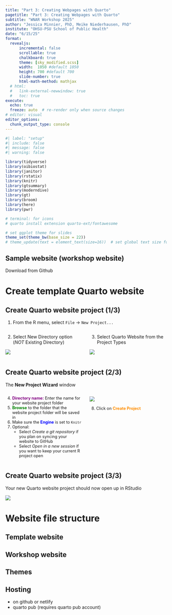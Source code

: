 ```yaml
---
title: "Part 3: Creating Webpages with Quarto"
pagetitle: "Part 3: Creating Webpages with Quarto"
subtitle: "WNAR Workshop 2025"
author: "Jessica Minnier, PhD, Meike Niederhausen, PhD"
institute: "OHSU-PSU School of Public Health"
date: "6/15/25"
format: 
  revealjs:
      incremental: false
      scrollable: true
      chalkboard: true
      theme: [sky_modified.scss]
      width:  1050 #default 1050
      height: 700 #default 700
      slide-number: true
      html-math-method: mathjax
  # html:
  #   link-external-newwindow: true
  #   toc: true
execute:
  echo: true
  freeze: auto  # re-render only when source changes
# editor: visual
editor_options: 
  chunk_output_type: console
---
```


```r
#| label: "setup" 
#| include: false
#| message: false
#| warning: false

library(tidyverse)    
library(oibiostat)
library(janitor)
library(rstatix)
library(knitr)
library(gtsummary)
library(moderndive)
library(gt)
library(broom) 
library(here) 
library(pwr) 

# terminal: for icons
# quarto install extension quarto-ext/fontawesome

# set ggplot theme for slides 
theme_set(theme_bw(base_size = 22))
# theme_update(text = element_text(size=16))  # set global text size for ggplots

```


## Sample website (workshop website) 

Download from Github

# Create template Quarto website

## Create Quarto website project (1/3)

1. From the R menu, select `File` -> `New Project...`



::: columns
::: {.column width="50%"}
2. Select New Directory option (_NOT_ Existing Directory)

![](images/web/project1.png){fig-align="center"}
:::

::: {.column width="50%"}
3. Select Quarto Website from the Project Types

![](images/web/project2.png){fig-align="center"}
:::
:::

## Create Quarto website project (2/3) 

The __New Project Wizard__ window 
  
::: columns
::: {.column width="50%"}

::: {style="font-size: 90%;"}

4. __[Directory name:]{style="color:purple"}__ Enter the name for your website project folder
5. __[Browse]{style="color:green"}__ to the folder that the website project folder will be saved in
6. Make sure the __[Engine]{style="color:blue"}__ is set to `Knitr`
7. Optional:
    * Select _Create a git repository_ if you plan on syncing your website to GitHub
    * Select _Open in a new session_ if you want to keep your current R project open

:::

:::

::: {.column width="50%"}

![](images/web/project4_annotated.png){fig-align="center"}

::: {style="font-size: 90%;"}
8. Click on __[Create Project]{style="color:darkorange"}__
:::

:::
:::



## Create Quarto website project (3/3)

Your new Quarto website project should now open up in RStudio

![](images/web/project5.png){fig-align="center"}


# Website file structure

## Template website




## Workshop website



## Themes

## Hosting 

* on github or netlify
* quarto pub (requires quarto pub account)


